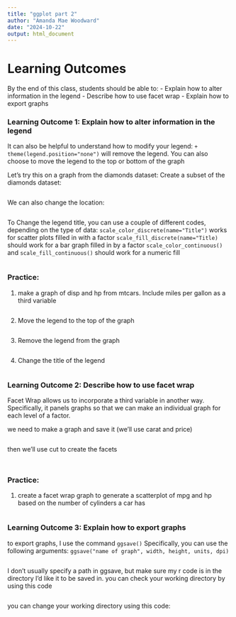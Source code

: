 ```yaml
---
title: "ggplot part 2"
author: "Amanda Mae Woodward"
date: "2024-10-22"
output: html_document
---
```


# Learning Outcomes
By the end of this class, students should be able to: 
- Explain how to alter information in the legend 
- Describe how to use facet wrap
- Explain how to export graphs


### Learning Outcome 1: Explain how to alter information in the legend
It can also be helpful to understand how to modify your legend: 
`+ theme(legend.position="none")` will remove the legend. You can also choose to move the legend to the top or bottom of the graph

Let's try this on a graph from the diamonds dataset: 
Create a subset of the diamonds dataset:
```r

```

We can also change the location: 
```r

```

To Change the legend title, you can use a couple of different codes, depending on the type of data: 
`scale_color_discrete(name="Title")` works for scatter plots filled in with a factor
`scale_fill_discrete(name="Title)` should work for a bar graph filled in by a factor
`scale_color_continuous()` and `scale_fill_continuous()` should work for a numeric fill
```r

```

### Practice:

1) make a graph of disp and hp from mtcars. Include miles per gallon as a third variable
```r

```

2) Move the legend to the top of the graph
```r

```

3) Remove the legend from the graph 
```r

```

4) Change the title of the legend
```r

```

### Learning Outcome 2: Describe how to use facet wrap
Facet Wrap allows us to incorporate a third variable in another way. Specifically, it panels graphs so that we can make an individual graph for each level of a factor.

we need to make a graph and save it (we'll use carat and price)
```r

```
then we'll use cut to create the facets
```r

```

```r

```

### Practice: 
1) create a facet wrap graph to generate a scatterplot of mpg and hp based on the number of cylinders a car has
```r

```

### Learning Outcome 3: Explain how to export graphs
to export graphs, I use the command `ggsave()`
Specifically, you can use the following arguments: 
`ggsave("name of graph", width, height, units, dpi)`
```r

```
I don't usually specify a path in ggsave, but make sure my r code is in the directory I'd like it to be saved in. you can check your working directory by using this code
```r

```
you can change your working directory using this code: 
```r

```

